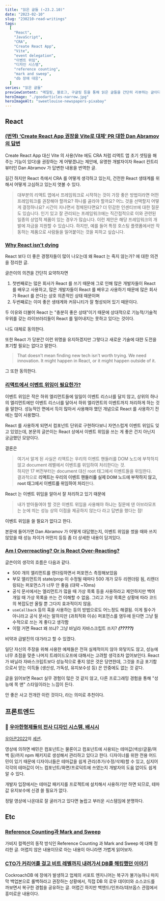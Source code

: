 ```yaml
---
title: "읽은 글들 (~23.2.10)"
date: "2023-02-10"
slug: "230210-read-writings"
tags:
  [
    "React",
    "JavaScript",
    "CRA",
    "Create React App",
    "Vite",
    "event delegation",
    "이벤트 위임",
    "디자인 시스템",
    "reference counting",
    "mark and sweep",
    "db 장애 대응",
  ]
series: "읽은 글들"
previewContent: "메일링, 블로그, 구글링 등을 통해 읽은 글들을 간단히 리뷰하는 글이다."
heroImage: "./goodarticles-narrow.jpg"
heroImageAlt: "sweetlouise-newspapers-pixabay"
---
```


## React

### [(번역) ‘Create React App 권장을 Vite로 대체’ PR 대한 Dan Abramov의 답변](https://junghan92.medium.com/%EB%B2%88%EC%97%AD-create-react-app-%EA%B6%8C%EC%9E%A5%EC%9D%84-vite%EB%A1%9C-%EB%8C%80%EC%B2%B4-pr-%EB%8C%80%ED%95%9C-dan-abramov%EC%9D%98-%EB%8B%B5%EB%B3%80-3050b5678ac8)

Create React App 대신 Vite 의 사용(Vite 에도 CRA 처럼 리액트 앱 초기 셋팅을 해주는 기능이 있다)을 권장하는 게 어떻겠냐는 제안에, 유명한 개발자이자 React 컨트리뷰터인 Dan Abramov 가 답변한 내용을 번역한 글.

길긴 하지만 React 측에서 CRA 를 어떻게 생각하고 있는지, 건전한 React 생태계를 위해서 어떻게 고심하고 있는지 엿볼 수 있다.

> 대부분의 리액트 앱에서 프레임워크로 시작하는 것이 가장 좋은 방법이라면 어떤 프레임워크를 권장해야 할까요? 하나를 골라야 할까요? 어느 것을 선택할지 어떻게 결정하나요? 시간이 지나면서 정체된다면요? 더 민감한 인센티브에 대한 질문도 있습니다. 인기 있고 잘 관리되는 프레임워크에는 직간접적으로 이와 관련된 일종의 상업적 제품이 있는 경우가 많습니다. 이런 제안은 해당 프레임워크의 개발에 자금을 지원할 수 있습니다. 하지만, 예를 들어 특정 호스팅 플랫폼에서만 작동하는 제품으로 사람들을 밀어붙이는 것을 피하고 싶습니다.

### [Why React isn't dying](https://tkdodo.eu/blog/why-react-isnt-dying)

React 보다 더 좋은 경쟁자들이 많이 나오는데 왜 React 는 죽지 않는가? 에 대한 의견을 정리한 글.

글쓴이의 의견을 간단히 요약하자면

1. 첫번째로는 많은 회사가 React 를 쓰기 때문애 그로 인해 많은 개발자들이 React 를 배우고 사용하고, 많은 개발자들이 React 를 배우고 사용하기 때문에 많은 회사가 React 를 쓴다는 상호 의존적인 상태 때문이며
2. 두번째로는 이미 좋은 생태계와 커뮤니티가 잘 형성되어 있기 때문이다.

두 이유와 더불어 React 는 "충분히 좋은 상태"이기 때문에 상대적으로 기능적/기술적 우위를 갖는 라이브러리들이 React 를 밀어내지는 못하고 있다는 것이다.

나도 대체로 동의한다.

또한 React 가 당분간 이런 위명을 유지하겠지만 그렇다고 새로운 기술에 대한 도전을 포기할 필요는 없다고 말한다.

> That doesn't mean finding new tech isn't worth trying. We need innovation. It might happen in React, or it might happen outside of it.

그 또한 동의한다.

### [리액트에서 이벤트 위임이 필요한가?](https://medium.com/@bjinsu93/%EB%A6%AC%EC%95%A1%ED%8A%B8-%EC%9D%B4%EB%B2%A4%ED%8A%B8-%EC%9C%84%EC%9E%84-%EA%B7%B8%EB%A6%AC%EA%B3%A0-%EB%BB%98%EC%A7%93-edfed47d0cc2)

이벤트 위임은 작은 하위 엘리먼트들에 일일이 이벤트 리스너를 달지 않고, 상위의 하나의 엘리먼트에만 이벤트 리스너를 달아서 하위 엘리먼트의 이벤트까지 처리하게 하는 것을 말한다. 성능적인 면에서 득이 많아서 사용해야 했던 개념으로 React 를 사용하기 전에는 많이 사용했다.

React 를 사용하게 되면서 컴포넌트 단위로 구현하다보니 자연스럽게 이벤트 위임도 잊고 있었는데, 본문의 글쓴이는 React 상에서 이벤트 위임을 쓰는 게 좋은 건지 아닌지 궁금했던 모양이다.

결론은

> 여기서 알게 된 사실은 리액트는 우리의 이벤트 핸들러를 DOM 노드에 부착하지 않고 document 레벨에서 이벤트를 위임하여 처리한다는 것.  
> 하지만 17 버전부터는 document 대신 root 태그에서 이벤트들을 위임한다.  
> 결과적으로 **리액트는 우리의 이벤트 핸들러를 실제 DOM 노드에 부착하지 않고, root 태그에서 이벤트를 위임하여 처리**한다.

React 는 이벤트 위임을 알아서 잘 처리하고 있기 때문에

> 내가 받아들여야 할 것은 이벤트 위임을 사용해야 하냐는 질문에 댄 아브라모프는 눈에 띄는 성능 상의 이점을 제공하지 않는다 라고 답변을 했다는 점!

이벤트 위임을 쓸 필요가 없다고 한다.

본문에 들어가면 Dan Abramov 가 어떻게 대답했는지, 이벤트 위임을 썼을 때와 쓰지 않았을 때 성능 차이가 어떤지 등등 좀 더 상세한 내용이 담겨있다.

### [Am I Overreacting? Or is React Over-Reacting?](https://levelup.gitconnected.com/am-i-overreacting-or-is-react-over-reacting-d3e7d0cb4d37)

글쓴이의 생각의 흐름은 다음과 같다.

- 500 개의 엘리먼트를 렌더링하면서 퍼포먼스 측정해보았음
- 부모 앨리먼트의 state/prop 이 수정될 때마다 500 개가 모두 리렌더링 됨, 리렌더링되는 퍼포먼스가 너무 안 좋음 (대략 ~10ms)
- 공식 문서에서는 엘리먼트가 많을 때 가상 목록 등을 사용하라고 제안하지만 백여 개일 때 가상 목록을 쓰는 건 이해할 수 없음. 그리고 가상 목록은 상황에 따라 코드의 복잡도만 올릴 뿐 그다지 효과적이지 않음.
- `useCallback` 등의 훅을 사용하는 등의 방법으로도 어느정도 해결됨. 이게 필수가 아니라고 공식 문서는 말하지만 (과최적화 이슈) 퍼포먼스를 염두에 둔다면 그냥 필수적으로 쓰는 게 좋다고 생각함
- 이럴 거면 React 왜 쓰냐? 그냥 바닐라 자바스크립트 쓰지? _**(?????)**_

비약과 급발진의 대가라고 할 수 있겠다.

일단 자신의 주장을 위해 사용한 예제들은 전혀 실제적이지 않아 와닿지도 않고, 성능에 너무 초점을 맞춘 나머지 트레이드오프에 대해서는 고려할 생각조차 없어보인다. React 가 바닐라 자바스크립트보다 성능적으로 좋지 않은 것은 당연한데, 그것을 조금 포기함으로서 얻는 이득들 (생산성, 가독성, 유지보수성 등) 은 안중에도 없는 것 같다.

글을 읽어보면 React 실무 경험이 많은 것 같지 않고, 다른 프로그래밍 경험을 통해 "성능에 목 맨" 스타일이라는 느낌이 든다.

안 좋은 사고 전개란 이런 것이다, 라는 의미로 추천이다.

## 프론트엔드

### 🎥 [우아한형제들의 전사 디자인 시스템, 배시시](https://www.youtube.com/watch?v=6EAnAaXnOEQ)

[우아콘2022](https://woowacon.com/2022)의 [세션](https://woowacon.com/ko/2022/detailVideo/21).

영상에 의하면 배민은 컴포넌트는 물론이고 컴포넌트에 사용되는 테마값(색상/글꼴/여백 등)까지 npm 패키지로 생성해서 관리하고 있다고 한다. 디자이너를 위한 전용 어드민이 있기 때문에 디자이너들은 테마값을 쉽게 관리(추가/수정/삭제)할 수 있고, 심지어 각각의 테마값이 어느 컴포넌트/화면/프로덕트에 쓰였는지 개발자의 도움 없이도 쉽게 알 수 있다.

개발자 입장에서는 테마값 패키지를 프로젝트에 설치해서 사용하기만 하면 되므로, 테마값 유지보수에 신경 쓸 필요가 없다.

정말 영상에 나온대로 잘 굴러가고 있다면 놀랍고 부러운 시스템임에 분명하다.

## Etc

### [Reference Counting과 Mark and Sweep](https://medium.com/@leeyh0216/reference-counting%EA%B3%BC-mark-and-sweep-2d046f73da4f)

가비지 컬렉션의 동작 방식인 Reference Counting 과 Mark and Sweep 에 대해 정리한 글. 어렵지 않은 내용이므로 아는 내용이 아니라면 가볍게 읽어보자.

### [CTO가 커리어를 걸고 비트 레벨까지 내려가서 DB를 해킹했던 이야기](https://tech.devsisters.com/posts/bit-level-database-hacking/)

CockroachDB 에 장애가 발생하고 업체의 서포트 엔지니어는 복구가 불가능하니 마지막 백업본으로 롤백하라고 권장하는 상황에서, 직접 DB 의 로우 데이터와 소스코드를 까보면서 복구한 경험을 공유하는 글. 어렵긴 하지만 백엔드/인프라/데브옵스 관점에서 흥미로운 내용이다.
